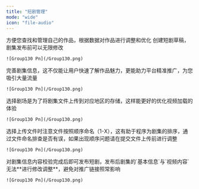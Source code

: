 ```yaml
---
title: "短剧管理"
mode: "wide"
icon: "file-audio"
---
```


<Tip>
  方便您查找和管理自己的作品，根据数据对作品进行调整和优化
</Tip>

<Steps>
  <Step title="新建短剧">
    创建短剧草稿，剧集发布前可以无限修改

    ![Group130 Pn](/Group130.png)
  </Step>
  <Step title="编辑基础信息">
    完善剧集信息，这不仅能让用户快速了解作品魅力，更能助力平台精准推广，为您吸引大量流量

    ![Group130 Pn](/Group130.png)
  </Step>
  <Step title="选择剧场">
    选择剧场是为了将剧集文件上传到对应地区的存储，这样能更好的优化视频加载的体验

    ![Group130 Pn](/Group130.png)
  </Step>
  <Step title="上传视频">
    选择上传文件时注意文件按照顺序命名（1-X），这有助于程序为剧集的排序，通过文件命名排查是否有误，如果出现顺序问题请在提交文件上传前进行调整

    ![Group130 Pn](/Group130.png)
  </Step>
  <Step title="发布短剧">
    对剧集信息内容校验完成后即可发布短剧，发布后剧集的`基本信息`与`视频内容`无法**进行修改调整**，避免对推广链接照常影响

    ![Group130 Pn](/Group130.png)
  </Step>
</Steps>